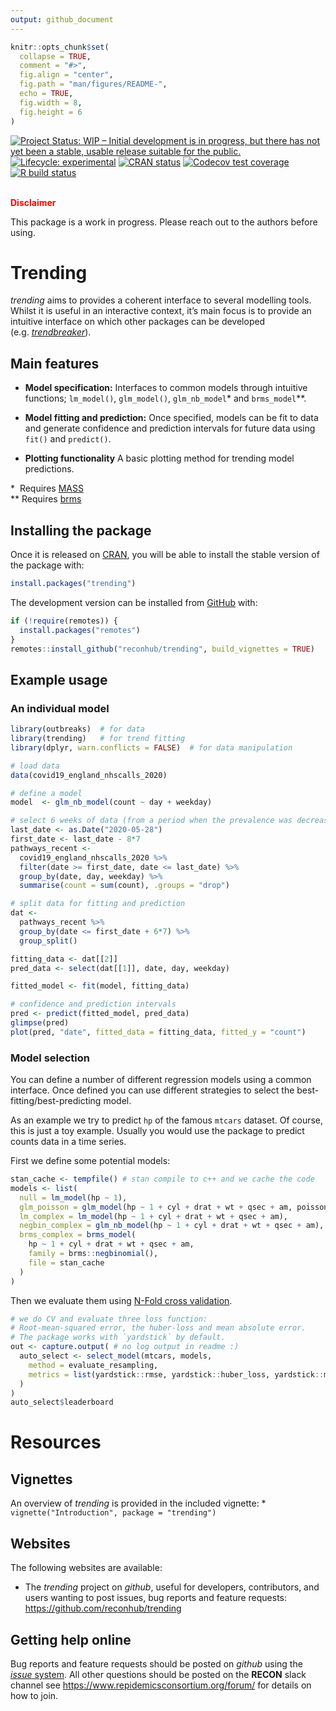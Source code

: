 ```yaml
---
output: github_document
---
```


<!-- README.md is generated from README.Rmd. Please edit that file -->

```r
knitr::opts_chunk$set(
  collapse = TRUE,
  comment = "#>",
  fig.align = "center",
  fig.path = "man/figures/README-",
  echo = TRUE,
  fig.width = 8,
  fig.height = 6
)

```

<!-- badges: start -->
[![Project Status: WIP – Initial development is in progress, but there has not yet been a stable, usable release suitable for the public.](https://www.repostatus.org/badges/latest/wip.svg)](https://www.repostatus.org/#wip)
[![Lifecycle: experimental](https://img.shields.io/badge/lifecycle-experimental-orange.svg)](https://www.tidyverse.org/lifecycle/#experimental)
[![CRAN status](https://www.r-pkg.org/badges/version/trending)](https://CRAN.R-project.org/package=trending)
[![Codecov test coverage](https://codecov.io/gh/reconhub/trending/branch/master/graph/badge.svg)](https://codecov.io/gh/reconhub/trending?branch=master)
[![R build status](https://github.com/reconhub/trending/workflows/R-CMD-check/badge.svg)](https://github.com/reconhub/trending/actions)
<!-- badges: end -->

<br>
**<span style="color: red;">Disclaimer</span>**

This package is a work in progress. Please reach out to the
authors before using.

# Trending

*trending* aims to provides a coherent interface to several modelling tools.
Whilst it is useful in an interactive context, it's main focus is to provide
an intuitive interface on which other packages can be developed
(e.g. [*trendbreaker*](https://github.com/reconhub/trendbreaker)).

## Main features

- **Model specification:** Interfaces to common models through intuitive
  functions; `lm_model()`, `glm_model()`, `glm_nb_model`* and `brms_model`**.

- **Model fitting and prediction:** Once specified, models can be fit to data
  and generate confidence and prediction intervals for future data using `fit()`
  and `predict()`.

- **Plotting functionality** A basic plotting method for trending model
  predictions.

\* &nbsp;Requires [MASS](https://CRAN.R-project.org/package=MASS)  
\*\* Requires [brms](https://CRAN.R-project.org/package=brms)

## Installing the package

Once it is released on [CRAN](https://CRAN.R-project.org), you will be able to
install the stable version of the package with:

```r
install.packages("trending")
```

The development version can be installed from [GitHub](https://github.com/) with:

```r
if (!require(remotes)) {
  install.packages("remotes")
}
remotes::install_github("reconhub/trending", build_vignettes = TRUE)
```

## Example usage

### An individual model 
```r
library(outbreaks)  # for data
library(trending)   # for trend fitting
library(dplyr, warn.conflicts = FALSE)  # for data manipulation

# load data
data(covid19_england_nhscalls_2020)

# define a model
model  <- glm_nb_model(count ~ day + weekday)

# select 6 weeks of data (from a period when the prevalence was decreasing)
last_date <- as.Date("2020-05-28")
first_date <- last_date - 8*7
pathways_recent <-
  covid19_england_nhscalls_2020 %>%
  filter(date >= first_date, date <= last_date) %>%
  group_by(date, day, weekday) %>%
  summarise(count = sum(count), .groups = "drop")

# split data for fitting and prediction
dat <-
  pathways_recent %>%
  group_by(date <= first_date + 6*7) %>%
  group_split()

fitting_data <- dat[[2]]
pred_data <- select(dat[[1]], date, day, weekday)

fitted_model <- fit(model, fitting_data)

# confidence and prediction intervals
pred <- predict(fitted_model, pred_data)
glimpse(pred)
plot(pred, "date", fitted_data = fitting_data, fitted_y = "count")
```

### Model selection

You can define a number of different regression models using a common interface.
Once defined you can use different strategies to select the
best-fitting/best-predicting model.

As an example we try to predict `hp` of the famous `mtcars` dataset.  Of course,
this is just a toy example. Usually you would use the package to predict counts
data in a time series.

First we define some potential models:

```r
stan_cache <- tempfile() # stan compile to c++ and we cache the code
models <- list(
  null = lm_model(hp ~ 1),
  glm_poisson = glm_model(hp ~ 1 + cyl + drat + wt + qsec + am, poisson),
  lm_complex = lm_model(hp ~ 1 + cyl + drat + wt + qsec + am),
  negbin_complex = glm_nb_model(hp ~ 1 + cyl + drat + wt + qsec + am),
  brms_complex = brms_model(
    hp ~ 1 + cyl + drat + wt + qsec + am,
    family = brms::negbinomial(),
    file = stan_cache
  )
)
```

Then we evaluate them using [N-Fold cross validation](https://en.wikipedia.org/wiki/Cross-validation_(statistics)).

```r
# we do CV and evaluate three loss function:
# Root-mean-squared error, the huber-loss and mean absolute error.
# The package works with `yardstick` by default.
out <- capture.output( # no log output in readme :)
  auto_select <- select_model(mtcars, models,
    method = evaluate_resampling,
    metrics = list(yardstick::rmse, yardstick::huber_loss, yardstick::mae)
  )
)
auto_select$leaderboard
```

# Resources

## Vignettes

An overview of *trending* is provided in the included vignette:
* `vignette("Introduction", package = "trending")`

## Websites

The following websites are available:

- The *trending* project on *github*, useful for developers, contributors, and
users wanting to post issues, bug reports and feature requests: <br>
<https://github.com/reconhub/trending>

## Getting help online

Bug reports and feature requests should be posted on *github* using the [*issue* system](https://github.com/reconhub/incidence2/issues). All other questions
should be posted on the **RECON** slack channel see 
<https://www.repidemicsconsortium.org/forum/> for details on how to join.
  